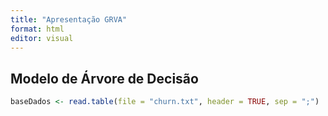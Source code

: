 ```yaml
---
title: "Apresentação GRVA"
format: html
editor: visual
---
```


## Modelo de Árvore de Decisão

```r
baseDados <- read.table(file = "churn.txt", header = TRUE, sep = ";")
```

